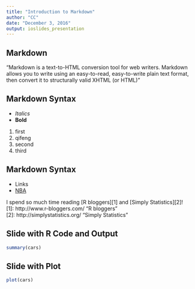 ```yaml
---
title: "Introduction to Markdown"
author: "CC"
date: "December 3, 2016"
output: ioslides_presentation
---
```


## Markdown
"Markdown is a text-to-HTML conversion tool for web writers. Markdown allows you to write using an easy-to-read, easy-to-write plain text format, then convert it to structurally valid XHTML (or HTML)"

## Markdown Syntax
- *Italics*
- **Bold**

1. first
1. qifeng
2. second
3. third

## Markdown Syntax
- Links
- [NBA](http://www.nba.com)

I spend so much time reading [R bloggers][1] and [Simply Statistics][2]!  
[1]: http://www.r-bloggers.com/ "R bloggers"  
[2]: http://simplystatistics.org/ "Simply Statistics"

## Slide with R Code and Output

```r
summary(cars)
```

## Slide with Plot

```r
plot(cars)
```

